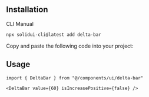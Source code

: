 <MDXHeader
  title="Delta Bar"
  description="Bar to show negative or positive deviation from a particular threshold"
/>

<ComponentPreview name="delta-bar-demo" />

## Installation

<Tabs defaultValue="cli">

<TabsList>
  <TabsTrigger value="cli">CLI</TabsTrigger>
  <TabsTrigger value="manual">Manual</TabsTrigger>
</TabsList>

<TabsContent value="cli">

```bash
npx solidui-cli@latest add delta-bar
```

</TabsContent>

<TabsContent value="manual">

<Step>Copy and paste the following code into your project: </Step>

<ComponentSource name="delta-bar" />

</TabsContent>

</Tabs>

## Usage

```tsx
import { DeltaBar } from "@/components/ui/delta-bar"
```

```tsx
<DeltaBar value={60} isIncreasePositive={false} />
```

